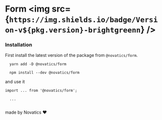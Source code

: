 

<Meta title="Form" component={Form} />

# Form <img src={`https://img.shields.io/badge/Version-v${pkg.version}-brightgreenn`} />

### Installation

First install the latest version of the package from `@novatics/form`.

```shell
  yarn add -D @novatics/form
```

```shell
  npm install --dev @novatics/form
```

and use it

```tsx
import ... from '@novatics/form';

  ...


```

made by Novatics ❤
